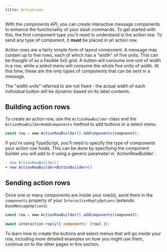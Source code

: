 ```yaml
---
title: Actionrows
---
```


With the components API, you can create interactive message components to enhance the functionality of your slash commands. To get started with this, the first component type you'll need to understand is the action row. To send any type of component, it **must** be placed in an action row.

Action rows are a fairly simple form of layout component. A message may contain up to five rows, each of which has a "width" of five units. This can be thought of as a flexible 5x5 grid. A button will consume one unit of width in a row, while a select menu will consume the whole five units of width. At this time, these are the only types of components that can be sent in a message.

<Callout type="warn">
The "width units" referred to are not fixed - the actual width of each individual button will be dynamic based on its label contents.
</Callout>

## Building action rows

To create an action row, use the `ActionRowBuilder` class and the `ActionRowBuilder#addComponents` method to add buttons or a select menu.

```js
const row = new ActionRowBuilder().addComponents(component);
```

<Callout>
If you're using TypeScript, you'll need to specify the type of components your action row holds. This can be done by specifying the component builder you will add to it using a generic parameter in `ActionRowBuilder`.

```diff
- new ActionRowBuilder()
+ new ActionRowBuilder<ButtonBuilder>()
```
</Callout>

## Sending action rows

Once one or many components are inside your row(s), send them in the `components` property of your `InteractionReplyOptions` (extends `BaseMessageOptions`).

```js {4}
const row = new ActionRowBuilder().addComponents(component);

await interaction.reply({ components: [row] });
```

To learn how to create the buttons and select menus that will go inside your row, including more detailed examples on how you might use them, continue on to the other pages in this section.
